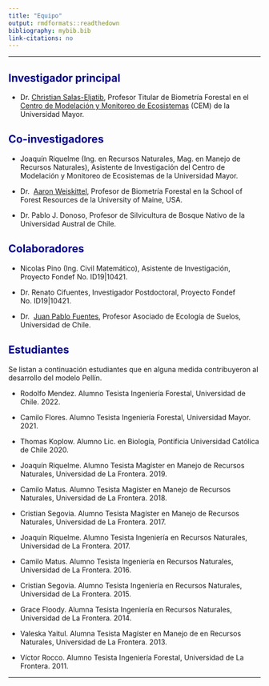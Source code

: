```yaml
---
title: "Equipo"
output: rmdformats::readthedown
bibliography: mybib.bib
link-citations: no
---
```


<style>H1{color:DarkBlue;}</style>
<style>H2{color:DarkBlue;}</style>
--------

## Investigador principal

+ Dr. <a href="http://www.eljatib.com" target="_blank">Christian Salas-Eljatib</a>, Profesor Titular de Biometría Forestal en el
<a href="https://cem.umayor.cl" target="_blank">Centro de Modelación y Monitoreo de Ecosistemas</a> (CEM) de la Universidad Mayor.

## Co-investigadores

+   Joaquín Riquelme (Ing. en Recursos Naturales, Mag. en Manejo de Recursos Naturales), Asistente de Investigación del Centro de Modelación y Monitoreo de Ecosistemas de la Universidad Mayor.

+   Dr. 
<a href="https://forest.umaine.edu/faculty-staff/aaron-weiskittel/" target="_blank">Aaron Weiskittel</a>, Profesor de Biometría Forestal en la School of Forest Resources de la University of Maine, USA.

+   Dr. Pablo J. Donoso, Profesor de Silvicultura de Bosque Nativo de la Universidad Austral de Chile.


## Colaboradores

+   Nicolas Pino (Ing. Civil Matemático), Asistente de Investigación, Proyecto Fondef No. ID19\|10421.

+   Dr. Renato Cifuentes, Investigador Postdoctoral, Proyecto Fondef No. ID19\|10421.

+ Dr. 
<a href="https://sites.google.com/uchile.cl/sel-forestal-uchile" target="_blank">Juan Pablo Fuentes</a>, Profesor Asociado de Ecología de Suelos, Universidad de Chile.



## Estudiantes

Se listan a continuación estudiantes que en alguna medida contribuyeron al desarrollo del modelo Pellín.

-   Rodolfo Mendez. Alumno Tesista Ingeniería Forestal, Universidad de Chile. 2022.

-   Camilo Flores. Alumno Tesista Ingeniería Forestal, Universidad Mayor. 2021.

-   Thomas Koplow. Alumno Lic. en Biología, Pontificia Universidad Católica de Chile 2020.

-   Joaquín Riquelme. Alumno Tesista Magíster en Manejo de Recursos Naturales, Universidad de La Frontera. 2019.

-   Camilo Matus. Alumno Tesista Magíster en Manejo de Recursos Naturales, Universidad de La Frontera. 2018.

-   Cristian Segovia. Alumno Tesista Magíster en Manejo de Recursos Naturales, Universidad de La Frontera. 2017.

-   Joaquín Riquelme. Alumno Tesista Ingeniería en Recursos Naturales, Universidad de La Frontera. 2017.

-   Camilo Matus. Alumno Tesista Ingeniería en Recursos Naturales, Universidad de La Frontera. 2016.

-   Cristian Segovia. Alumno Tesista Ingeniería en Recursos Naturales, Universidad de La Frontera. 2015.

-   Grace Floody. Alumna Tesista Ingeniería en Recursos Naturales, Universidad de La Frontera. 2014.

-   Valeska Yaitul. Alumna Tesista Magíster en Manejo de en Recursos Naturales, Universidad de La Frontera. 2013.

-   Víctor Rocco. Alumno Tesista Ingeniería Forestal, Universidad de La Frontera. 2011.



--------
```{=html}
<!--- 

[Aaron Weiskittel](https://forest.umaine.edu/faculty-staff/aaron-weiskittel/)

+   Dr. [Juan Pablo Fuentes](https://sites.google.com/uchile.cl/sel-forestal-uchile), Profesor Asociado de Ecología de Suelos, Universidad de Chile.

output: html_document
**Some of my older websites**
Pellín: un simulador de crecimiento de bosques nativos
![](images/chacai01.jpg)

output: 
  html_document:
    toc: FALSE
-->
```
